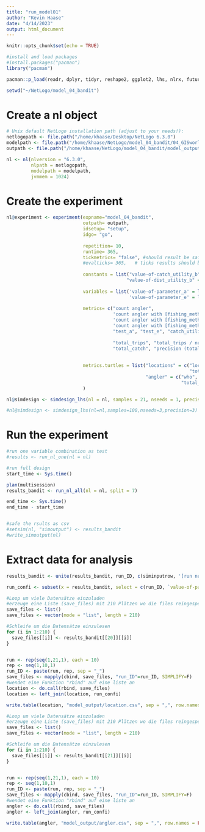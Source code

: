```yaml
---
title: "run_model01"
author: "Kevin Haase"
date: "4/14/2023"
output: html_document
---
```


```r
knitr::opts_chunk$set(echo = TRUE)
```

```r
#install and load packages
#install.packages("pacman")
library("pacman")

pacman::p_load(readr, dplyr, tidyr, reshape2, ggplot2, lhs, nlrx, future)

```

```r
setwd("~/NetLogo/model_04_bandit")
```





# Create a nl object

```r

# Unix default NetLogo installation path (adjust to your needs!):
netlogopath <- file.path("/home/khaase/Desktop/NetLogo 6.3.0")
modelpath <- file.path("/home/khaase/NetLogo/model_04_bandit/04_GISworld_bandit.nlogo")
outpath <- file.path("/home/khaase/NetLogo/model_04_bandit/model_output")

nl <- nl(nlversion = "6.3.0",
         nlpath = netlogopath,
         modelpath = modelpath,
         jvmmem = 1024)
```




# Create the experiment

```r
nl@experiment <- experiment(expname="model_04_bandit",
                            outpath= outpath,
                            idsetup= "setup",
                            idgo= "go",
                            
                            repetition= 10,
                            runtime= 365,
                            tickmetrics= "false", #should result be safed every tick
                            #evalticks= 365,   # ticks results should be safed
                            
                            constants = list("value-of-catch_utility_b" = 1/9, 
                                            "value-of-dist_utility_b" = 1/511),
                            
                            variables = list('value-of-parameter_a' = list(min=0, max=1, qfun="qunif"), 
                                             'value-of-parameter_e' = list(min=0, max=1, qfun="qunif")),
                            
                            metrics= c("count angler", 
                                       'count angler with [fishing_method = "charter"]', 
                                       'count angler with [fishing_method = "boat"]', 
                                       'count angler with [fishing_method = "shore"]', 
                                       "test_a", "test_e", "catch_utility_b", "dist_utility_b",
                                       
                                       "total_trips", "total_trips / number_angler", 
                                       "total_catch", "precision (total_catch / total_trips) 3"),
                            
                            
                            metrics.turtles = list("locations" = c("location_name", "location_method", "CPUE_mean", "CPUE_sd", "visited", "total_visits", 
                                                                   "total_location_catch"),
                                                   "angler" = c("who", "homelocation_name", "fishing_method", "total_angler_trips", 
                                                                "total_traveled_dist", "total_angler_catch")) 
                            )

```


```r
nl@simdesign <- simdesign_lhs(nl = nl, samples = 21, nseeds = 1, precision = 2)

#nl@simdesign <- simdesign_lhs(nl=nl,samples=100,nseeds=3,precision=3)


```




# Run the experiment

```r
#run one variable combination as test
#results <- run_nl_one(nl = nl)

#run full design
start_time <- Sys.time()

plan(multisession)
results_bandit <- run_nl_all(nl = nl, split = 7)

end_time <- Sys.time()
end_time - start_time


#safe the rsults as csv
#setsim(nl, "simoutput") <- results_bandit
#write_simoutput(nl)
```








# Extract data for analysis

```r
results_bandit <- unite(results_bandit, run_ID, c(siminputrow, '[run number]'), remove=FALSE)

run_confi <- subset(x = results_bandit, select = c(run_ID, `value-of-parameter_a`, `value-of-parameter_e`))
```


```r
#Loop um viele Datensätze einzuladen
#erzeuge eine Liste (save_files) mit 210 Plätzen wo die files reingespeichert werden
save_files <- list()
save_files <- vector(mode = "list", length = 210)

#Schleife um die Datensätze einzulesen
for (i in 1:210) {
  save_files[[i]] <- results_bandit[[20]][[i]]
}


run <- rep(seq(1,21,1), each = 10)
rep <- seq(1,10,1)
run_ID <- paste(run, rep, sep = "_")
save_files <- mapply(cbind, save_files, "run_ID"=run_ID, SIMPLIFY=F)
#wendet eine Funktion "rbind" auf eine liste an
location <- do.call(rbind, save_files)
location <- left_join(location, run_confi)

write.table(location, "model_output/location.csv", sep = ",", row.names = FALSE)
```


```r
#Loop um viele Datensätze einzuladen
#erzeuge eine Liste (save_files) mit 210 Plätzen wo die files reingespeichert werden
save_files <- list()
save_files <- vector(mode = "list", length = 210)

#Schleife um die Datensätze einzulesen
for (i in 1:210) {
  save_files[[i]] <- results_bandit[[21]][[i]]
}


run <- rep(seq(1,21,1), each = 10)
rep <- seq(1,10,1)
run_ID <- paste(run, rep, sep = "_")
save_files <- mapply(cbind, save_files, "run_ID"=run_ID, SIMPLIFY=F)
#wendet eine Funktion "rbind" auf eine liste an
angler <- do.call(rbind, save_files)
angler <- left_join(angler, run_confi)

write.table(angler, "model_output/angler.csv", sep = ",", row.names = FALSE)
```












